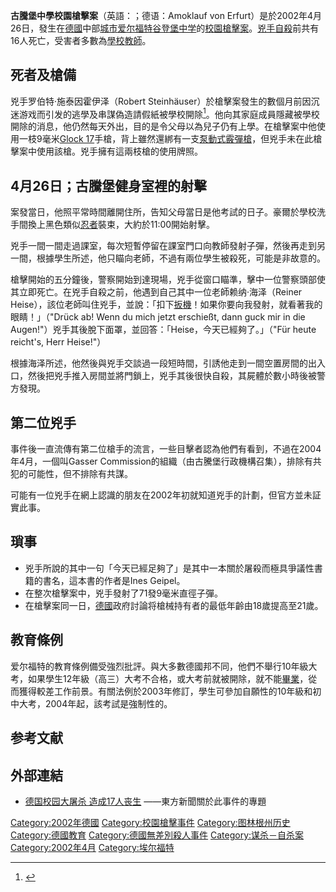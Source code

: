 {{NoteTA
|G1=德国地名
|1=zh-hans:谷登堡;zh-tw:谷騰堡;zh-hk:古騰堡;
}}
{{Infobox terrorist attack
|title = 古騰堡中學校園槍擊案
|image = Gutenberg-gymnasium-erfurt_september_2005_005.jpg
|caption = 紀念古騰堡中學校園槍擊案的紀念碑
|location = [[德國|德國]][[圖林根州|圖林根州]][[爱尔福特|爱尔福特]]
|target = [[教師|教師]]、[[學生|學生]]
|date = 2002年4月26日
|time = 
|timezone = [[UTC|UTC]][[UTC+2|+2]]
|type = [[槍擊|槍擊]]、[[屠殺|屠殺]]
|fatalities = 17（含凶手）
|injuries = 
|perps = [[罗伯特·施泰因霍伊泽|罗伯特·施泰因霍伊泽]]
|motive = 疑因遭學校開除心生不滿
}}

'''古騰堡中學校園槍擊案'''（英語：{{Lang|en|Johann Gutenberg massacre}}；德语：Amoklauf von Erfurt）是於2002年4月26日，發生在[[德國|德國]]中部[[城市|城市]][[爱尔福特|爱尔福特]][[谷登堡中学|谷登堡中学]]的[[校園槍擊案|校園槍擊案]]。[[兇手|兇手]][[自殺|自殺]]前共有16人死亡，受害者多數為[[學校|學校]][[教師|教師]]。

==死者及槍備==
兇手罗伯特·施泰因霍伊泽（Robert Steinhäuser）於槍擊案發生的數個月前因沉迷游戏而引发的逃學及串謀偽造請假紙被學校開除<ref>{{Cite web|last=NACHRICHTEN|first=n-tv|title=Was seit dem Amoklauf von Erfurt anders ist|url=https://www.n-tv.de/panorama/Was-seit-dem-Amoklauf-von-Erfurt-anders-ist-article19799208.html|access-date=2021-04-09|website=n-tv.de|language=de}}</ref>。他向其家庭成員隱藏被學校開除的消息，他仍然每天外出，目的是令父母以為兒子仍有上學。在槍擊案中他使用一枝9毫米[[Glock_17|Glock 17]]手槍，背上雖然還綁有一支[[泵動式|泵動式]][[霰彈槍|霰彈槍]]，但兇手未在此槍擊案中使用該槍。兇手擁有這兩枝槍的使用牌照。

==4月26日；古騰堡健身室裡的射擊==
案發當日，他照平常時間離開住所，告知父母當日是他考試的日子。豪爾於學校洗手間換上黑色類似[[忍者|忍者]]裝束，大約於11:00開始射擊。

兇手一間一間走過課室，每次短暫停留在課室門口向教師發射子彈，然後再走到另一間，根據學生所述，他只瞄向老師，不過有兩位學生被殺死，可能是非故意的。

槍擊開始的五分鐘後，警察開始到達現場，兇手從窗口瞄準，擊中一位警察頭部使其立即死亡。在兇手自殺之前，他遇到自己其中一位老師赖纳·海泽（Reiner Heise），該位老師叫住兇手，並說：「扣下[[扳機|扳機]]！如果你要向我發射，就看著我的眼睛！」（"Drück ab! Wenn du mich jetzt erschießt, dann guck mir in die Augen!"）兇手其後脫下面罩，並回答：「Heise，今天已經夠了。」（"Für heute reicht's, Herr Heise!"）

根據海泽所述，他然後與兇手交談過一段短時間，引誘他走到一間空置房間的出入口，然後把兇手推入房間並將門鎖上，兇手其後很快自殺，其屍體於數小時後被警方發現。

==第二位兇手==
事件後一直流傳有第二位槍手的流言，一些目擊者認為他們有看到，不過在2004年4月，一個叫Gasser Commission的組織（由古騰堡行政機構召集），排除有共犯的可能性，但不排除有共謀。

可能有一位兇手在網上認識的朋友在2002年初就知道兇手的計劃，但官方並未証實此事。

==瑣事==
* 兇手所說的其中一句「今天已經足夠了」是其中一本關於屠殺而極具爭議性書籍的書名，這本書的作者是Ines Geipel。
* 在整次槍擊案中，兇手發射了71發9毫米直徑子彈。
* 在槍擊案同一日，[[德國|德國]]政府討論将槍械持有者的最低年齡由18歲提高至21歲。

==教育條例==
爱尔福特的教育條例備受強烈批評。與大多數德國邦不同，他們不舉行10年級大考，如果學生12年級（高三）大考不合格，或大考前就被開除，就不能[[畢業|畢業]]，從而獲得較差工作前景。有關法例於2003年修訂，學生可參加自願性的10年級和初中大考，2004年起，該考試是強制性的。

== 参考文献 ==
{{Reflist}}

==外部連結==
{{Commons|Erfurt#Gutenberg-Gymnasium|古騰堡健身室}}
* [http://news.eastday.com/epublish/gb/paper138/117/index.htm 德国校园大屠杀 造成17人丧生] {{Wayback|url=http://news.eastday.com/epublish/gb/paper138/117/index.htm |date=20100719170258 }}——東方新聞關於此事件的專題

{{DEFAULTSORT:Gutenberg}} 
[[Category:2002年德國|Category:2002年德國]]
[[Category:校園槍擊事件|Category:校園槍擊事件]]
[[Category:图林根州历史|Category:图林根州历史]]
[[Category:德國教育|Category:德國教育]]
[[Category:德國無差別殺人事件|Category:德國無差別殺人事件]]
[[Category:谋杀－自杀案|Category:谋杀－自杀案]]
[[Category:2002年4月|Category:2002年4月]]
[[Category:埃尔福特|Category:埃尔福特]]